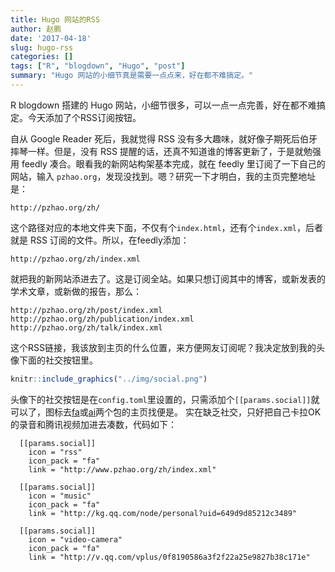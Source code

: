 ```yaml
---
title: Hugo 网站的RSS
author: 赵鹏
date: '2017-04-18'
slug: hugo-rss
categories: []
tags: ["R", "blogdown", "Hugo", "post"]
summary: "Hugo 网站的小细节真是需要一点点来，好在都不难搞定。"
---
```


R blogdown 搭建的 Hugo 网站，小细节很多，可以一点一点完善，好在都不难搞定。今天添加了个RSS订阅按钮。

自从 Google Reader 死后，我就觉得 RSS 没有多大趣味，就好像子期死后伯牙摔琴一样。但是，没有 RSS 提醒的话，还真不知道谁的博客更新了，于是就勉强用 feedly 凑合。眼看我的新网站构架基本完成，就在 feedly 里订阅了一下自己的网站，输入 `pzhao.org`，发现没找到。嗯？研究一下才明白，我的主页完整地址是：

```
http://pzhao.org/zh/
```

这个路径对应的本地文件夹下面，不仅有个`index.html`，还有个`index.xml`，后者就是 RSS 订阅的文件。所以，在feedly添加： 

```
http://pzhao.org/zh/index.xml
```

就把我的新网站添进去了。这是订阅全站。如果只想订阅其中的博客，或新发表的学术文章，或新做的报告，那么：

```
http://pzhao.org/zh/post/index.xml
http://pzhao.org/zh/publication/index.xml
http://pzhao.org/zh/talk/index.xml
```


这个RSS链接，我该放到主页的什么位置，来方便网友订阅呢？我决定放到我的头像下面的社交按钮里。

```r
knitr::include_graphics("../img/social.png")
```

头像下的社交按钮是在`config.toml`里设置的，只需添加个`[[params.social]]`就可以了，图标去[fa](https://fortawesome.github.io/Font-Awesome/icons/)或[ai](https://jpswalsh.github.io/academicons/)两个包的主页找便是。 
实在缺乏社交，只好把自己卡拉OK的录音和腾讯视频加进去凑数，代码如下：

```
  [[params.social]]
    icon = "rss"
    icon_pack = "fa"
    link = "http://www.pzhao.org/zh/index.xml"

  [[params.social]]
    icon = "music"
    icon_pack = "fa"
    link = "http://kg.qq.com/node/personal?uid=649d9d85212c3489"

  [[params.social]]
    icon = "video-camera"
    icon_pack = "fa"
    link = "http://v.qq.com/vplus/0f8190586a3f2f22a25e9827b38c171e"

```

